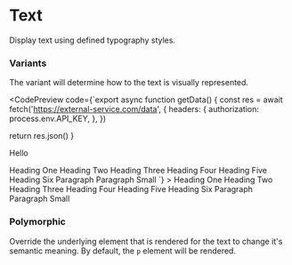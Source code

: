 

# Text

Display text using defined typography styles.

### Variants

The variant will determine how to the text is visually represented.

<CodePreview
  code={`export async function getData() {
   const res = await fetch('https://external-service.com/data', {
     headers: {
       authorization: process.env.API_KEY,
     },
  })
 
  return res.json()
}

<p>Hello</p>
<Text variant="h1">Heading One</Text>
  <Text variant="h2">Heading Two</Text>
  <Text variant="h3">Heading Three</Text>
  <Text variant="h4">Heading Four</Text>
  <Text variant="h5">Heading Five</Text>
  <Text variant="h6">Heading Six</Text>
  <Text variant="paragraph">Paragraph</Text>
  <Text variant="paragraph-sm">Paragraph Small</Text>
`}
>
  <Text variant="h1">Heading One</Text>
  <Text variant="h2">Heading Two</Text>
  <Text variant="h3">Heading Three</Text>
  <Text variant="h4">Heading Four</Text>
  <Text variant="h5">Heading Five</Text>
  <Text variant="h6">Heading Six</Text>
  <Text variant="paragraph">Paragraph</Text>
  <Text variant="paragraph-sm">Paragraph Small</Text>
</CodePreview>

### Polymorphic

Override the underlying element that is rendered for the text to change it's semantic meaning. By default, the `p` element will be rendered.
